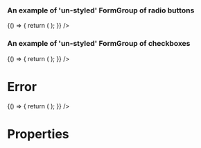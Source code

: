 
<Meta title="DCXLibrary/Form/Group" component={FormGroup} />

### An example of 'un-styled' FormGroup of radio buttons

<Canvas>
  <Story name="un-styled-radios">
    {() => {
      return (
        <FormGroup
          name="name-of-group"
          type="radio"
          legend={{
            text:
              'Heading text customisable by a given priority of type number between 1 to 6 (inclusive)',
            heading: {
              priority: 2,
            },
          }}
          items={[
            {
              label: 'item-label',
              value: 'yes',
              id: 'first',
            },
            {
              label: 'item-label',
              value: 'no',
              id: 'second',
            },
          ]}
        />
      );
    }}
    />
  </Story>
</Canvas>

### An example of 'un-styled' FormGroup of checkboxes

<Canvas>
  <Story name="un-styled-checkboxes">
    {() => {
      return (
        <FormGroup
          name="name-of-group"
          type="checkbox"
          legend={{
            text:
              'Heading text customisable by a given priority of type number between 1 to 6 (inclusive)',
            heading: {
              priority: 2,
            },
          }}
          items={[
            {
              label: 'item-label',
              value: 'yes',
              id: 'first',
            },
            {
              label: 'item-label',
              value: 'no',
              id: 'second',
            },
          ]}
        />
      );
    }}
    />
  </Story>
</Canvas>

# Error

<Canvas>
  <Story name="error">
    {() => {
      return (
        <FormGroup
          name="name-of-group"
          items={[
            {
              label: 'item-label',
              value: 'yes',
              id: 'first',
            },
          ]}
        />
      );
    }}
    />
  </Story>
</Canvas>

# Properties

<Props of={FormGroup} />
